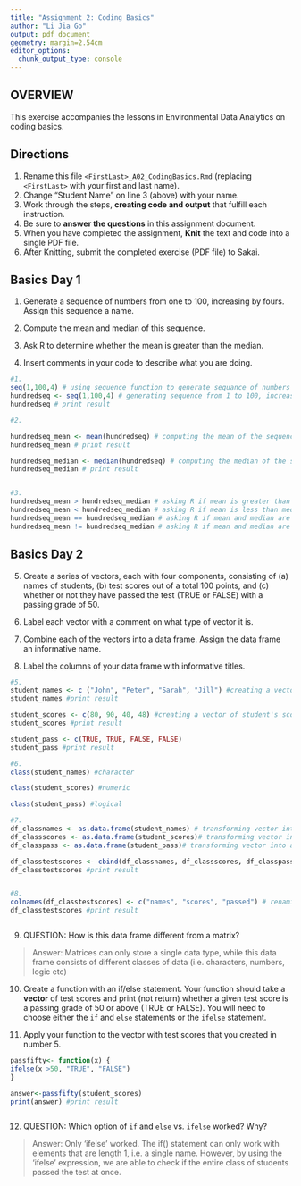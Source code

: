 ```yaml
---
title: "Assignment 2: Coding Basics"
author: "Li Jia Go"
output: pdf_document
geometry: margin=2.54cm
editor_options: 
  chunk_output_type: console
---
```


## OVERVIEW

This exercise accompanies the lessons in Environmental Data Analytics on coding basics.

## Directions

1.  Rename this file `<FirstLast>_A02_CodingBasics.Rmd` (replacing `<FirstLast>` with your first and last name).
2.  Change "Student Name" on line 3 (above) with your name.
3.  Work through the steps, **creating code and output** that fulfill each instruction.
4.  Be sure to **answer the questions** in this assignment document.
5.  When you have completed the assignment, **Knit** the text and code into a single PDF file.
6.  After Knitting, submit the completed exercise (PDF file) to Sakai.

## Basics Day 1

1.  Generate a sequence of numbers from one to 100, increasing by fours. Assign this sequence a name.

2.  Compute the mean and median of this sequence.

3.  Ask R to determine whether the mean is greater than the median.

4.  Insert comments in your code to describe what you are doing.

```r
#1. 
seq(1,100,4) # using sequence function to generate sequance of numbers from 1 to 100 increasing by fours. i.e. seq (from, to, by)
hundredseq <- seq(1,100,4) # generating sequence from 1 to 100, increasing by 4. naming sequence 'hundredseq'
hundredseq # print result

#2. 

hundredseq_mean <- mean(hundredseq) # computing the mean of the sequence using the mean function and assigning a name to the result
hundredseq_mean # print result

hundredseq_median <- median(hundredseq) # computing the median of the sequence using the median function and assigning a name to the result
hundredseq_median # print result


#3. 
hundredseq_mean > hundredseq_median # asking R if mean is greater than median
hundredseq_mean < hundredseq_median # asking R if mean is less than median
hundredseq_mean == hundredseq_median # asking R if mean and median are equal
hundredseq_mean != hundredseq_median # asking R if mean and median are not equal

```

## Basics Day 2

5.  Create a series of vectors, each with four components, consisting of (a) names of students, (b) test scores out of a total 100 points, and (c) whether or not they have passed the test (TRUE or FALSE) with a passing grade of 50.

6.  Label each vector with a comment on what type of vector it is.

7.  Combine each of the vectors into a data frame. Assign the data frame an informative name.

8.  Label the columns of your data frame with informative titles.

```r
#5. 
student_names <- c ("John", "Peter", "Sarah", "Jill") #creating a vector of student names
student_names #print result

student_scores <- c(80, 90, 40, 48) #creating a vector of student's scores
student_scores #print result

student_pass <- c(TRUE, TRUE, FALSE, FALSE) 
student_pass #print result

#6. 
class(student_names) #character

class(student_scores) #numeric

class(student_pass) #logical

#7.
df_classnames <- as.data.frame(student_names) # transforming vector into a data frame
df_classscores <- as.data.frame(student_scores)# transforming vector into a data frame
df_classpass <- as.data.frame(student_pass)# transforming vector into a data frame

df_classtestscores <- cbind(df_classnames, df_classscores, df_classpass) # combining all the columns of the data frame
df_classtestscores #print result


#8.
colnames(df_classtestscores) <- c("names", "scores", "passed") # renaming names of columns of data frame
df_classtestscores #print result



```

9.  QUESTION: How is this data frame different from a matrix?

> Answer: Matrices can only store a single data type, while this data frame consists of different classes of data (i.e. characters, numbers, logic etc)
 
10. Create a function with an if/else statement. Your function should take a **vector** of test scores and print (not return) whether a given test score is a passing grade of 50 or above (TRUE or FALSE). You will need to choose either the `if` and `else` statements or the `ifelse` statement. 

11. Apply your function to the vector with test scores that you created in number 5.
```r


passfifty<- function(x) { 
ifelse(x >50, "TRUE", "FALSE")
}

answer<-passfifty(student_scores)
print(answer) #print result



```

12. QUESTION: Which option of `if` and `else` vs. `ifelse` worked? Why?

> Answer: Only 'ifelse' worked. The if() statement can only work with elements that are length 1, i.e. a single name. However, by using the 'ifelse' expression, we are able to check if the entire class of students passed the test at once. 


